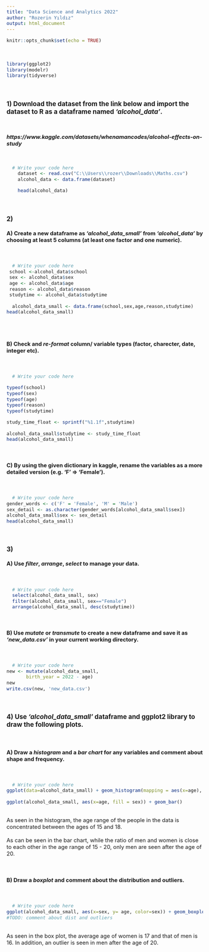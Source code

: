---
title: "Data Science and Analytics 2022"
author: "Rozerin Yıldız"
output: html_document
---

<style type="text/css">
  body{
  font-size: 11pt;
}
</style>

```{r setup, include=FALSE}
knitr::opts_chunk$set(echo = TRUE)
```

<!--IMPORTANT!!!!! Please fill out the sections that say:"write your code here"-->
<!--6. For every step above, write down one or two sentences description-->

<br>

```{r}
library(ggplot2)
library(modelr) 
library(tidyverse)

```

<br>

### 1) Download the dataset from the link below and import the dataset to R as a dataframe named ***'alcohol_data'***.

<br>

***https://www.kaggle.com/datasets/whenamancodes/alcohol-effects-on-study***

<br>
```{r}
  # Write your code here
    dataset <- read.csv("C:\\Users\\rozer\\Downloads\\Maths.csv")
    alcohol_data <- data.frame(dataset)

    head(alcohol_data)
```

<br>

### 2)

#### A) Create a new dataframe as ***'alcohol_data_small'*** from ***'alcohol_data'*** by choosing at least 5 columns (at least one factor and one numeric). 

<br>

```{r}
  # Write your code here
 school <-alcohol_data$school
 sex <- alcohol_data$sex
 age <- alcohol_data$age
 reason <- alcohol_data$reason
 studytime <- alcohol_data$studytime

  alcohol_data_small <- data.frame(school,sex,age,reason,studytime)
head(alcohol_data_small)
  
```

<br>

#### B) Check and ***re-format*** column/ variable types (factor, charecter, date, integer etc).

<br>

```{r}
  # Write your code here

typeof(school)
typeof(sex)
typeof(age)
typeof(reason)
typeof(studytime)

study_time_float <- sprintf("%1.1f",studytime)

alcohol_data_small$studytime <- study_time_float
head(alcohol_data_small)


```
<br>

#### C) By using the given dictionary in kaggle, rename the variables as a more detailed version (e.g. 'F' => 'Female').

<br>
```{r}
  # Write your code here
gender_words <- c('F' = 'Female', 'M' = 'Male')
sex_detail <- as.character(gender_words[alcohol_data_small$sex])
alcohol_data_small$sex <- sex_detail
head(alcohol_data_small)
```
<br>

### 3) 

#### A) Use ***filter***, ***arrange***, ***select*** to manage your data.
<br>

```{r}
  # Write your code here
  select(alcohol_data_small, sex)
  filter(alcohol_data_small, sex=="Female")
  arrange(alcohol_data_small, desc(studytime))

```


<br>

#### B) Use ***mutate*** or ***transmute*** to create a new dataframe and save it as ***'new_data.csv'*** in your current working directory.

<br>

```{r}
  # Write your code here
new <- mutate(alcohol_data_small, 
       birth_year = 2022 - age)
new
write.csv(new, 'new_data.csv')
```

<br>

### 4) Use ***'alcohol_data_small'*** dataframe and ggplot2 library to draw the following plots.

<br>

#### A) Draw a ***histogram*** and a ***bar chart*** for any variables and comment about shape and frequency. 

<br>

```{r}
  # Write your code here
ggplot(data=alcohol_data_small) + geom_histogram(mapping = aes(x=age), binwidth = 0.5,color="red", fill="red")

ggplot(alcohol_data_small, aes(x=age, fill = sex)) + geom_bar()
```
<br>
 As seen in the histogram, the age range of the people in the data is concentrated between the ages of 15 and 18.
<br>
<br>
 As can be seen in the bar chart, while the ratio of men and women is close to each other in the age range of 15 - 20, only men are seen after the age of 20.
<br>

<br>

#### B) Draw a ***boxplot*** and comment about the distribution and outliers. 

<br>


```{r}
  # Write your code here
ggplot(alcohol_data_small, aes(x=sex, y= age, color=sex)) + geom_boxplot(outlier.size = 2)
#TODO: comment about dist and outliers

```
<br>
As seen in the box plot, the average age of women is 17 and that of men is 16. In addition, an outlier is seen in men after the age of 20.
<br>
<br>
<br>